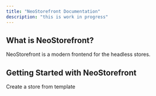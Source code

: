 ```yaml
---
title: "NeoStorefront Documentation"
description: "this is work in progress"
---
```


## What is NeoStorefront?

NeoStorefront is a modern frontend for the headless stores.

## Getting Started with NeoStorefront

Create a store from template
